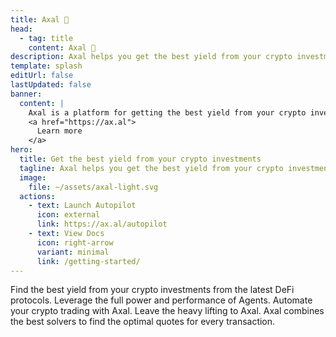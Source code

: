 ```yaml
---
title: Axal 🚀 
head:
  - tag: title
    content: Axal 🚀
description: Axal helps you get the best yield from your crypto investments.
template: splash
editUrl: false
lastUpdated: false
banner:
  content: |
    Axal is a platform for getting the best yield from your crypto investments.
    <a href="https://ax.al">
      Learn more
    </a>
hero:
  title: Get the best yield from your crypto investments
  tagline: Axal helps you get the best yield from your crypto investments.
  image:
    file: ~/assets/axal-light.svg
  actions:
    - text: Launch Autopilot
      icon: external
      link: https://ax.al/autopilot
    - text: View Docs
      icon: right-arrow
      variant: minimal
      link: /getting-started/
---
```



<CardGrid stagger>
	<Card title="Best Yield" icon="star">
		Find the best yield from your crypto investments from the latest DeFi protocols.
	</Card>
	<Card title="Powered by Agents" icon="setting">
		Leverage the full power and performance of Agents. Automate your crypto trading with Axal.
	</Card>
	<Card title="Full Automation" icon="random">
		Leave the heavy lifting to Axal.
	</Card>
	<Card title="Best solvers for every transaction" icon="external">
		Axal combines the best solvers to find the optimal quotes for every transaction.
	</Card>
</CardGrid>



<AboutAstro title="Brought to you by" theme="dark" />
